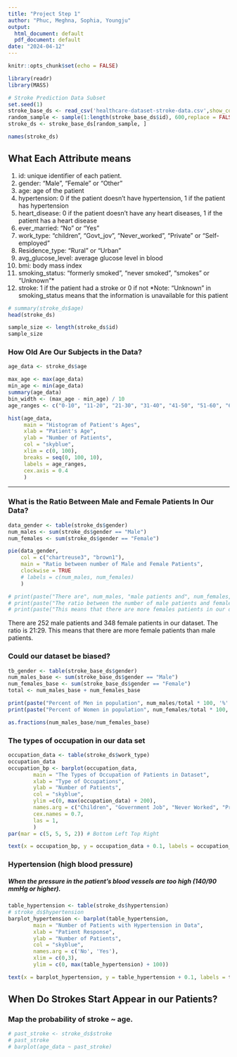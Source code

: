 ```yaml
---
title: "Project Step 1"
author: "Phuc, Meghna, Sophia, Youngju"
output:
  html_document: default
  pdf_document: default
date: "2024-04-12"
---
```


```r
knitr::opts_chunk$set(echo = FALSE)
```


```r
library(readr)
library(MASS)
```

```r
# Stroke Prediction Data Subset
set.seed(1)
stroke_base_ds <- read_csv('healthcare-dataset-stroke-data.csv',show_col_types = FALSE)
random_sample <- sample(1:length(stroke_base_ds$id), 600,replace = FALSE)
stroke_ds <- stroke_base_ds[random_sample, ]
```

```r
names(stroke_ds)
```
## What Each Attribute means
1) id: unique identifier of each patient.
2) gender: "Male", "Female" or "Other"
3) age: age of the patient
4) hypertension: 0 if the patient doesn't have hypertension, 1 if the patient has hypertension
5) heart_disease: 0 if the patient doesn't have any heart diseases, 1 if the patient has a heart disease
6) ever_married: "No" or "Yes"
7) work_type: "children", "Govt_jov", "Never_worked", "Private" or "Self-employed"
8) Residence_type: "Rural" or "Urban"
9) avg_glucose_level: average glucose level in blood
10) bmi: body mass index
11) smoking_status: "formerly smoked", "never smoked", "smokes" or "Unknown"*
12) stroke: 1 if the patient had a stroke or 0 if not
*Note: "Unknown" in smoking_status means that the information is unavailable for this patient


```r
# summary(stroke_ds$age)
head(stroke_ds)
```

```r
sample_size <- length(stroke_ds$id)
sample_size
```

### How Old Are Our Subjects in the Data?

```r
age_data <- stroke_ds$age

max_age <- max(age_data)
min_age <- min(age_data)
summary(age_data)
bin_width <- (max_age - min_age) / 10
age_ranges <- c("0-10", "11-20", "21-30", "31-40", "41-50", "51-60", "61-70", "71-80", "81-90", "91-100")

hist(age_data,
     main = "Histogram of Patient's Ages",
     xlab = "Patient's Age",
     ylab = "Number of Patients",
     col = "skyblue",
     xlim = c(0, 100),
     breaks = seq(0, 100, 10),
     labels = age_ranges,
     cex.axis = 0.4
     )
```

<hr>

### What is the Ratio Between Male and Female Patients In Our Data?
```r
data_gender <- table(stroke_ds$gender)
num_males <- sum(stroke_ds$gender == "Male")
num_females <- sum(stroke_ds$gender == "Female")

pie(data_gender, 
    col = c("chartreuse3", "brown1"),
    main = "Ratio between number of Male and Female Patients",
    clockwise = TRUE
    # labels = c(num_males, num_females)
    )

# print(paste("There are", num_males, "male patients and", num_females, "female patients", "in our dataset."))
# print(paste("The ratio between the number of male patients and female patients is", as.fractions(num_males/num_females)))
# print(paste("This means that there are more females patients in our data than male patients."))
```
There are 252 male patients and 348 female patients in our dataset.
The ratio is 21:29.
This means that there are more female patients than male patients.

### Could our dataset be biased?
```r
tb_gender <- table(stroke_base_ds$gender)
num_males_base <- sum(stroke_base_ds$gender == "Male")
num_females_base <- sum(stroke_base_ds$gender == "Female")
total <- num_males_base + num_females_base

print(paste("Percent of Men in population", num_males/total * 100, '%' ))
print(paste("Percent of Women in population", num_females/total * 100, '%'))

as.fractions(num_males_base/num_females_base)

```


### The types of occupation in our data set
```r
occupation_data <- table(stroke_ds$work_type)
occupation_data
occupation_bp <- barplot(occupation_data, 
        main = "The Types of Occupation of Patients in Dataset", 
        xlab = "Type of Occupations",
        ylab = "Number of Patients",
        col = "skyblue",
        ylim =c(0, max(occupation_data) + 200),
        names.arg = c("Children", "Government Job", "Never Worked", "Private", "Self Employed"),
        cex.names = 0.7,
        las = 1,
        )
par(mar = c(5, 5, 5, 2)) # Bottom Left Top Right

text(x = occupation_bp, y = occupation_data + 0.1, labels = occupation_data, pos = 3)
```


### Hypertension (high blood pressure)
##### When the pressure in the patient's blood vessels are too high (140/90 mmHg or higher).\newline

```r
table_hypertension <- table(stroke_ds$hypertension)
# stroke_ds$hypertension
barplot_hypertension <- barplot(table_hypertension,
        main = "Number of Patients with Hypertension in Data", 
        xlab = "Patient Response", 
        ylab = "Number of Patients",
        col = "skyblue",
        names.arg = c('No', 'Yes'),
        xlim = c(0,3),
        ylim = c(0, max(table_hypertension) + 100))

text(x = barplot_hypertension, y = table_hypertension + 0.1, labels = table_hypertension, pos = 3)
```


## When Do Strokes Start Appear in our Patients?
### Map the probability of stroke ~ age.
```r
# past_stroke <- stroke_ds$stroke
# past_stroke
# barplot(age_data ~ past_stroke)

```



